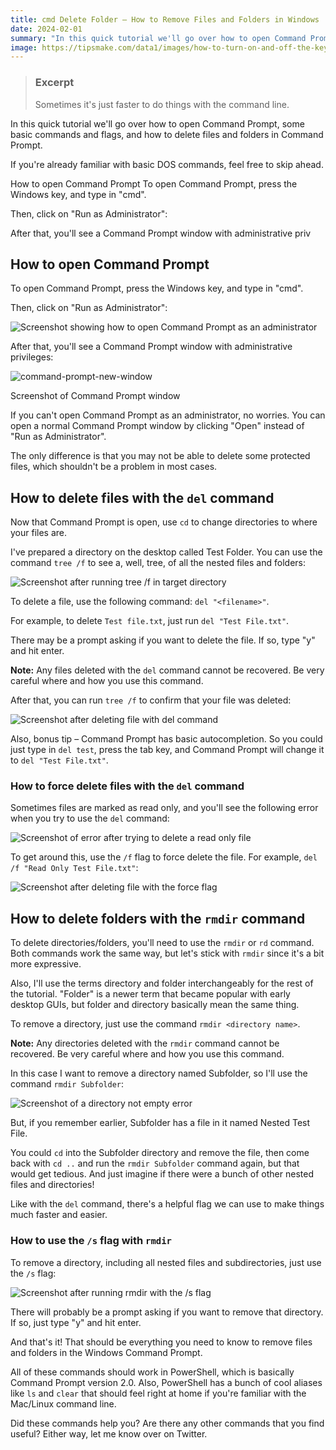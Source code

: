 ```yaml
---
title: cmd Delete Folder – How to Remove Files and Folders in Windows
date: 2024-02-01
summary: "In this quick tutorial we'll go over how to open Command Prompt, some basic commands and flags, and how to delete files and folders in Command Prompt."
image: https://tipsmake.com/data1/images/how-to-turn-on-and-off-the-keyboard-lights-for-laptops-dell-hp-asus-acer-vaio-lenovo-macbook-picture-1-OJbMnf8xc.jpg
---
```



> ### Excerpt
> Sometimes it's just faster to do things with the command line.

In this quick tutorial we'll go over how to open Command Prompt, some basic
commands and flags, and how to delete files and folders in Command Prompt.

If you're already familiar with basic DOS commands, feel free to skip ahead.

How to open Command Prompt
To open Command Prompt, press the Windows key, and type in "cmd". 

Then, click on "Run as Administrator":

After that, you'll see a Command Prompt window with administrative priv

 

## How to open Command Prompt

To open Command Prompt, press the Windows key, and type in "cmd".

Then, click on "Run as Administrator":

![Screenshot showing how to open Command Prompt as an administrator](https://www.freecodecamp.org/news/content/images/2020/12/run-command-prompt-as-administrator.jpg)

After that, you'll see a Command Prompt window with administrative privileges:

![command-prompt-new-window](https://www.freecodecamp.org/news/content/images/2020/12/command-prompt-new-window.jpg)

Screenshot of Command Prompt window

If you can't open Command Prompt as an administrator, no worries. You can open a normal Command Prompt window by clicking "Open" instead of "Run as Administrator".

The only difference is that you may not be able to delete some protected files, which shouldn't be a problem in most cases.

## How to delete files with the `del` command

Now that Command Prompt is open, use `cd` to change directories to where your files are.

I've prepared a directory on the desktop called Test Folder. You can use the command `tree /f` to see a, well, tree, of all the nested files and folders:

![Screenshot after running tree /f in target directory](https://www.freecodecamp.org/news/content/images/2020/12/command-prompt-tree.jpg)

To delete a file, use the following command: `del "<filename>"`.

For example, to delete `Test file.txt`, just run `del "Test File.txt"`.

There may be a prompt asking if you want to delete the file. If so, type "y" and hit enter.

**Note:** Any files deleted with the `del` command cannot be recovered. Be very careful where and how you use this command.

After that, you can run `tree /f` to confirm that your file was deleted:

![Screenshot after deleting file with del command](https://www.freecodecamp.org/news/content/images/2020/12/del-tree-check.jpg)

Also, bonus tip – Command Prompt has basic autocompletion. So you could just type in `del test`, press the tab key, and Command Prompt will change it to `del "Test File.txt"`.

### How to force delete files with the `del` command

Sometimes files are marked as read only, and you'll see the following error when you try to use the `del` command:

![Screenshot of error after trying to delete a read only file](https://www.freecodecamp.org/news/content/images/2020/12/read-only-error.jpg)

To get around this, use the `/f` flag to force delete the file. For example, `del /f "Read Only Test File.txt"`:

![Screenshot after deleting file with the force flag](https://www.freecodecamp.org/news/content/images/2020/12/del-force-flag.jpg)

## How to delete folders with the `rmdir` command

To delete directories/folders, you'll need to use the `rmdir` or `rd` command. Both commands work the same way, but let's stick with `rmdir` since it's a bit more expressive.

Also, I'll use the terms directory and folder interchangeably for the rest of the tutorial. "Folder" is a newer term that became popular with early desktop GUIs, but folder and directory basically mean the same thing.

To remove a directory, just use the command `rmdir <directory name>`.

**Note:** Any directories deleted with the `rmdir` command cannot be recovered. Be very careful where and how you use this command.

In this case I want to remove a directory named Subfolder, so I'll use the command `rmdir Subfolder`:

![Screenshot of a directory not empty error](https://www.freecodecamp.org/news/content/images/2020/12/directory-not-empty.jpg)

But, if you remember earlier, Subfolder has a file in it named Nested Test File.

You could `cd` into the Subfolder directory and remove the file, then come back with `cd ..` and run the `rmdir Subfolder` command again, but that would get tedious. And just imagine if there were a bunch of other nested files and directories!

Like with the `del` command, there's a helpful flag we can use to make things much faster and easier.

### How to use the `/s` flag with `rmdir`

To remove a directory, including all nested files and subdirectories, just use the `/s` flag:

![Screenshot after running rmdir with the /s flag](https://www.freecodecamp.org/news/content/images/2020/12/rmdir-s-flag.jpg)

There will probably be a prompt asking if you want to remove that directory. If so, just type "y" and hit enter.

And that's it! That should be everything you need to know to remove files and folders in the Windows Command Prompt.

All of these commands should work in PowerShell, which is basically Command Prompt version 2.0. Also, PowerShell has a bunch of cool aliases like `ls` and `clear` that should feel right at home if you're familiar with the Mac/Linux command line.

Did these commands help you? Are there any other commands that you find useful? Either way, let me know over on Twitter.
